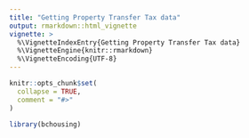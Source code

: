 ```yaml
---
title: "Getting Property Transfer Tax data"
output: rmarkdown::html_vignette
vignette: >
  %\VignetteIndexEntry{Getting Property Transfer Tax data}
  %\VignetteEngine{knitr::rmarkdown}
  %\VignetteEncoding{UTF-8}
---
```


```r
knitr::opts_chunk$set(
  collapse = TRUE,
  comment = "#>"
)
```

```r
library(bchousing)
```
